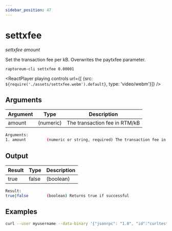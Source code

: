 ```yaml
---
sidebar_position: 47
---
```


# settxfee

*settxfee amount*

Set the transaction fee per kB. Overwrites the paytxfee parameter.

`raptoreum-cli settxfee 0.00001`

<ReactPlayer playing controls url={[
    {src: `${require('./assets/settxfee.webm').default}`, type: 'video/webm'}]} />

## Arguments

| Argument | Type | Description |
|--|--|--|
| amount | (numeric) | The transaction fee in RTM/kB |

```bash
Arguments:
1. amount         (numeric or string, required) The transaction fee in RTM/kB
```

## Output

| Result | Type | Description |
|--|--|--|
| true|false | (boolean) | Returns true if successful |

```bash
Result:
true|false        (boolean) Returns true if successful
```

## Examples

```bash
curl --user myusername --data-binary '{"jsonrpc": "1.0", "id":"curltest", "method": "settxfee", "params": [0.00001] }' -H 'content-type: text/plain;' http://127.0.0.1:9998/
```

